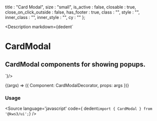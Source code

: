 
  title : "Card Modal",
  size : "small",
  is_active : false,
  closable : true,
  close_on_click_outside : false,
  has_footer : true,
  class : "",
  style : "",
  inner_class : "",
  inner_style : "",
  cy : ""
};


<Version />

<Meta
  title="Helpers/Modal/CardModal"
  component={CardModal}
  args={args}
/>

<Description markdown={dedent`
# CardModal
## CardModal components for showing popups.
`}/>

<Canvas>
  <Story
  name="CardModal"
  args={args}
  >
  {(args) => ({
    Component: CardModalDecorator,
    props: args
  })}
  </Story>
</Canvas>

<ArgsTable story="CardModal" />

### Usage
<Source
  language='javascript'
  code={ dedent`import { CardModal } from '@kws3/ui';`}
/>